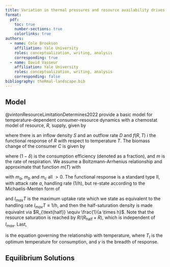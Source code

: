 ```yaml
---
title: Variation in thermal pressures and resource availability drives disease dynamics 
format: 
  pdf:
    toc: true
    number-sections: true
    colorlinks: true
authors:
  - name: Cole Brookson
    affiliation: Yale University
    roles: conceptualization, writing, analysis
    corresponding: true
  - name: David Vasseur
    affiliation: Yale University 
    roles: conceptualization, writing, analysis
    corresponding: false
bibliography: theRmal-landscape.bib
---
```


## Model

@vintonResourceLimitationDetermines2022 provide a basic model for temperature-dependent consumer-resource dynamics with a chemostat model of resource, $R$, supply, given by 

\begin{equation}
\label{eq:resource-growth}
\frac{dR}{dt} = D(S-R) - f(R,T)C,
\end{equation}

where there is an inflow density $S$ and an outflow rate $D$ and $f(R,T)$ i the functional response of $R$ with respect to temperature $T$. The biomass change of the consumer $C$ is given by 

\begin{equation}
\label{eq:consumer-growth}
\frac{dC}{dt} = (1 - \delta)f(R,T) - m(T)C,
\end{equation}

where $(1-\delta)$ is the consumption efficiency (denoted as a fraction), and $m$ is the rate of respiration. We assume a Boltzmann-Arrhenius relationship and approximate that function $m(T)$ with 

\begin{equation}
\label{eq:respiration-rate}
m(T) = m_ae^{m_bT} + m_c,
\end{equation}

with $m_a$, $m_b$ and $m_c$ all $>0$. The functional response is a standard type II, with attack rate $a$, handling rate $(1/h)$, but re-state according to the Michaelis-Menten form of 

\begin{equation}
\label{eq:functional-response}
f(R,T) = I_{max}(T) \times \frac{R}{R + R_{\text{half}}},
\end{equation}

and $I_{max}T$ is the maximum uptake rate which we state as equivalent to the handling rate $I_{max}T \equiv 1/h$, and then the half-saturation density is made equivalnt via $R_{\text{half}} \equiv \frac{1}{a \times h}$. Note that the resource saturation is reached by $R / (R_{\text{half}} + R)$, which is independent of $I_{max}$. Last, 

\begin{equation}
\label{eq:i-max}
I_{max}(T) = e^{-(T-T_I)^2\gamma},
\end{equation}

is the equation governing the relationship with temperature, where $T_I$ is the optimum temperature for consumption, and $\gamma$ is the breadth of response. 

## Equilibrium Solutions 


